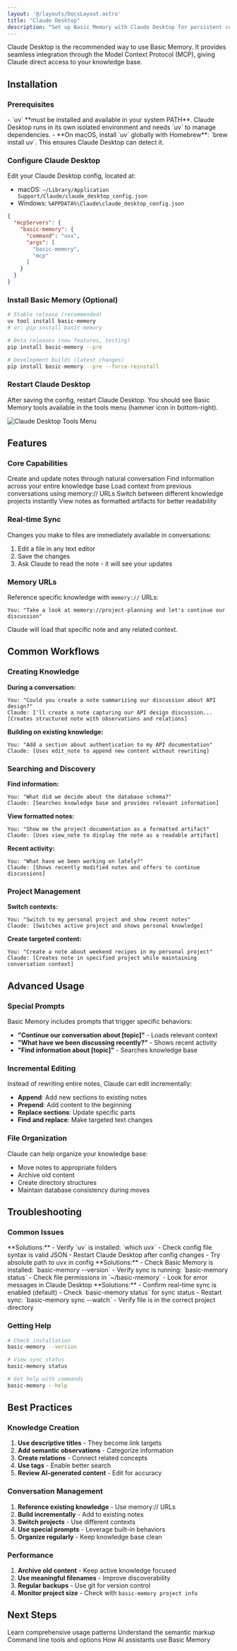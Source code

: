 ```yaml
---
layout: '@/layouts/DocsLayout.astro'
title: "Claude Desktop"
description: "Set up Basic Memory with Claude Desktop for persistent conversations and knowledge management"
---
```



Claude Desktop is the recommended way to use Basic Memory. It provides seamless integration through the Model Context Protocol (MCP), giving Claude direct access to your knowledge base.

## Installation

### Prerequisites

<Info>
- `uv` **must be installed and available in your system PATH**. Claude Desktop runs in its own isolated environment and needs `uv` to manage dependencies.
- **On macOS, install `uv` globally with Homebrew**: `brew install uv`. This ensures Claude Desktop can detect it.
</Info>

### Configure Claude Desktop

Edit your Claude Desktop config, located at:

- macOS: `~/Library/Application Support/Claude/claude_desktop_config.json`
- Windows: `%APPDATA%\Claude\claude_desktop_config.json`


```json
{
  "mcpServers": {
    "basic-memory": {
      "command": "uvx",
      "args": [
        "basic-memory",
        "mcp"
      ]
    }
  }
}
```

### Install Basic Memory (Optional)

```bash
# Stable release (recommended)
uv tool install basic-memory
# or: pip install basic-memory

# Beta releases (new features, testing)
pip install basic-memory --pre

# Development builds (latest changes)
pip install basic-memory --pre --force-reinstall
```

### Restart Claude Desktop

After saving the config, restart Claude Desktop. You should see Basic Memory tools available in the tools menu (hammer icon in bottom-right).

![Claude Desktop Tools Menu](/attachments/claude-tools-menu.png)

## Features

### Core Capabilities

<CardGroup cols={2}>
  <Card title="Knowledge Creation">
    Create and update notes through natural conversation
  </Card>
  <Card title="Knowledge Search">
    Find information across your entire knowledge base
  </Card>
  <Card title="Context Building">
    Load context from previous conversations using memory:// URLs
  </Card>
  <Card title="Project Management">
    Switch between different knowledge projects instantly
  </Card>
  <Card title="Visual Note Display">
    View notes as formatted artifacts for better readability
  </Card>
</CardGroup>

### Real-time Sync

Changes you make to files are immediately available in conversations:

1. Edit a file in any text editor
2. Save the changes
3. Ask Claude to read the note - it will see your updates

### Memory URLs

Reference specific knowledge with `memory://` URLs:

```
You: "Take a look at memory://project-planning and let's continue our discussion"
```

Claude will load that specific note and any related context.

## Common Workflows

### Creating Knowledge

**During a conversation:**
```
You: "Could you create a note summarizing our discussion about API design?"
Claude: I'll create a note capturing our API design discussion...
[Creates structured note with observations and relations]
```

**Building on existing knowledge:**
```
You: "Add a section about authentication to my API documentation"
Claude: [Uses edit_note to append new content without rewriting]
```

### Searching and Discovery

**Find information:**
```
You: "What did we decide about the database schema?"
Claude: [Searches knowledge base and provides relevant information]
```

**View formatted notes:**
```
You: "Show me the project documentation as a formatted artifact"
Claude: [Uses view_note to display the note as a readable artifact]
```

**Recent activity:**
```
You: "What have we been working on lately?"
Claude: [Shows recently modified notes and offers to continue discussions]
```

### Project Management

**Switch contexts:**
```
You: "Switch to my personal project and show recent notes"
Claude: [Switches active project and shows personal knowledge]
```

**Create targeted content:**
```
You: "Create a note about weekend recipes in my personal project"
Claude: [Creates note in specified project while maintaining conversation context]
```

## Advanced Usage

### Special Prompts

Basic Memory includes prompts that trigger specific behaviors:

- **"Continue our conversation about [topic]"** - Loads relevant context
- **"What have we been discussing recently?"** - Shows recent activity
- **"Find information about [topic]"** - Searches knowledge base

### Incremental Editing

Instead of rewriting entire notes, Claude can edit incrementally:

- **Append**: Add new sections to existing notes
- **Prepend**: Add content to the beginning
- **Replace sections**: Update specific parts
- **Find and replace**: Make targeted text changes

### File Organization

Claude can help organize your knowledge base:

- Move notes to appropriate folders
- Archive old content
- Create directory structures
- Maintain database consistency during moves

## Troubleshooting

### Common Issues

<Accordion>
  <AccordionItem title="Claude can't find Basic Memory tools">
    **Solutions:**
    - Verify `uv` is installed: `which uvx`
    - Check config file syntax is valid JSON
    - Restart Claude Desktop after config changes
    - Try absolute path to uvx in config
  </AccordionItem>

  <AccordionItem title="Tools appear but don't work">
    **Solutions:**
    - Check Basic Memory is installed: `basic-memory --version`
    - Verify sync is running: `basic-memory status`
    - Check file permissions in `~/basic-memory`
    - Look for error messages in Claude Desktop
  </AccordionItem>

  <AccordionItem title="Changes not syncing">
    **Solutions:**
    - Confirm real-time sync is enabled (default)
    - Check `basic-memory status` for sync status
    - Restart sync: `basic-memory sync --watch`
    - Verify file is in the correct project directory
  </AccordionItem>
</Accordion>

### Getting Help

```bash
# Check installation
basic-memory --version

# View sync status
basic-memory status

# Get help with commands
basic-memory --help
```

## Best Practices

### Knowledge Creation

1. **Use descriptive titles** - They become link targets
2. **Add semantic observations** - Categorize information
3. **Create relations** - Connect related concepts
4. **Use tags** - Enable better search
5. **Review AI-generated content** - Edit for accuracy

### Conversation Management

1. **Reference existing knowledge** - Use memory:// URLs
2. **Build incrementally** - Add to existing notes
3. **Switch projects** - Use different contexts
4. **Use special prompts** - Leverage built-in behaviors
5. **Organize regularly** - Keep knowledge base clean

### Performance

1. **Archive old content** - Keep active knowledge focused
2. **Use meaningful filenames** - Improve discoverability
3. **Regular backups** - Use git for version control
4. **Monitor project size** - Check with `basic-memory project info`

## Next Steps

<CardGroup cols={2}>
  <Card title="User Guide" href="/user-guide">
    Learn comprehensive usage patterns
  </Card>
  <Card title="Knowledge Format" href="/guides/knowledge-format">
    Understand the semantic markup
  </Card>
  <Card title="CLI Reference" href="/guides/cli-reference">
    Command line tools and options
  </Card>
  <Card title="AI Assistant Guide" href="/guides/ai-assistant-guide">
    How AI assistants use Basic Memory
  </Card>
</CardGroup>
